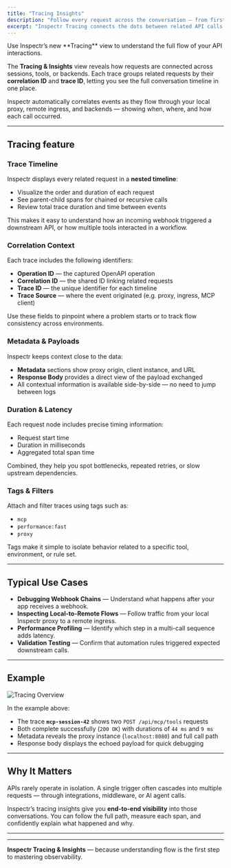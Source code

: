 ```yaml
---
title: "Tracing Insights"
description: "Follow every request across the conversation — from first hit to final response"
excerpt: "Inspectr Tracing connects the dots between related API calls. Visualize complete request flows, latency per step, and contextual metadata — helping you debug distributed or chained API interactions with precision."
---
```



<Aside type="note" title="Feature" icon="rocket">
  <Badge text="Upcoming feature" variant="default" />
  Use Inspectr’s new **Tracing** view to understand the full flow of your API interactions.
</Aside>

The **Tracing & Insights** view reveals how requests are connected across sessions, tools, or backends.
Each trace groups related requests by their **correlation ID** and **trace ID**, letting you see the full conversation timeline in one place.

Inspectr automatically correlates events as they flow through your local proxy, remote ingress, and backends — showing when, where, and how each call occurred.

---

## Tracing feature


### Trace Timeline
Inspectr displays every related request in a **nested timeline**:
- Visualize the order and duration of each request
- See parent-child spans for chained or recursive calls
- Review total trace duration and time between events

This makes it easy to understand how an incoming webhook triggered a downstream API, or how multiple tools interacted in a workflow.

### Correlation Context
Each trace includes the following identifiers:
- **Operation ID** — the captured OpenAPI operation
- **Correlation ID** — the shared ID linking related requests
- **Trace ID** — the unique identifier for each timeline
- **Trace Source** — where the event originated (e.g. proxy, ingress, MCP client)

Use these fields to pinpoint where a problem starts or to track flow consistency across environments.

### Metadata & Payloads
Inspectr keeps context close to the data:
- **Metadata** sections show proxy origin, client instance, and URL
- **Response Body** provides a direct view of the payload exchanged
- All contextual information is available side-by-side — no need to jump between logs

### Duration & Latency
Each request node includes precise timing information:
- Request start time
- Duration in milliseconds
- Aggregated total span time

Combined, they help you spot bottlenecks, repeated retries, or slow upstream dependencies.

### Tags & Filters
Attach and filter traces using tags such as:
- `mcp`
- `performance:fast`
- `proxy`

Tags make it simple to isolate behavior related to a specific tool, environment, or rule set.

---

## Typical Use Cases

- **Debugging Webhook Chains** — Understand what happens after your app receives a webhook.
- **Inspecting Local-to-Remote Flows** — Follow traffic from your local Inspectr proxy to a remote ingress.
- **Performance Profiling** — Identify which step in a multi-call sequence adds latency.
- **Validation Testing** — Confirm that automation rules triggered expected downstream calls.

---

## Example

<Image src={tracingDetails} alt="Tracing Overview" />

In the example above:
- The trace **`mcp-session-42`** shows two `POST /api/mcp/tools` requests
- Both complete successfully (`200 OK`) with durations of `44 ms` and `9 ms`
- Metadata reveals the proxy instance (`localhost:8080`) and full call path
- Response body displays the echoed payload for quick debugging

---

## Why It Matters

APIs rarely operate in isolation.
A single trigger often cascades into multiple requests — through integrations, middleware, or AI agent calls.

Inspectr’s tracing insights give you **end-to-end visibility** into those conversations.
You can follow the full path, measure each span, and confidently explain what happened and why.

---

[//]: # (## Next Steps)
[//]: # ()
[//]: # (- [Explore Statistics →]&#40;/features/statistics&#41;)
[//]: # (- [Learn about Rules Engine →]&#40;/features/rules-engine&#41;)
[//]: # (- [Discover Insights Overview →]&#40;/features/insights&#41;)

---

**Inspectr Tracing & Insights** — because understanding flow is the first step to mastering observability.